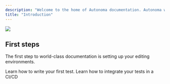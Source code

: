 ```yaml
---
description: "Welcome to the home of Autonoma documentation. Autonoma was designed to enable anyone to build UI tests over both mobile and web applications with just natural language. "
title: "Introduction"
---
```


![](/images/home.avif)

## First steps

The first step to world-class documentation is setting up your editing environments.

<CardGroup cols={2}>
  <Card title="Writing tests" icon="pen-to-square" href="https://autonoma-9e2c48c0.mintlify.app/quickstart">
    Learn how to write your first test.
  </Card>

  <Card title="Integrate to CI/CD" icon="code" href="https://autonoma-9e2c48c0.mintlify.app/development">
    Learn how to integrate your tests in a CI/CD
  </Card>
</CardGroup>